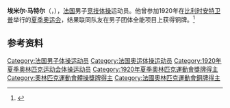 {{NoteTA|G1=Sports}}
'''埃米尔·马特尔'''（{{lang-fr|Émile Martel}}，{{bd|1898年|1月7日|？}}），[[法国|法国]]男子[[竞技体操|竞技体操]]运动员。他曾参加1920年在[[比利时|比利时]][[安特卫普|安特卫普]]举行的[[1920年夏季奥林匹克运动会|夏季奥运会]]，结果联同队友在男子团体全能项目上获得铜牌。<ref>{{Cite web|title=Émile MARTEL|url=https://www.olympic.org/emile-martel|accessdate=2021-03-26|work=International Olympic Committee|archive-date=2017-11-15|archive-url=https://web.archive.org/web/20171115082728/https://www.olympic.org/Emile-Martel|dead-url=no}}</ref>

== 参考资料 ==
{{reflist}}

{{Authority control}}
{{DEFAULTSORT:Martel, Émile}}
[[Category:法国男子体操运动员|Category:法国男子体操运动员]]
[[Category:法国奥运体操运动员|Category:法国奥运体操运动员]]
[[Category:1920年夏季奥林匹克运动会体操运动员|Category:1920年夏季奥林匹克运动会体操运动员]]
[[Category:1920年夏季奧林匹克運動會獎牌得主|Category:1920年夏季奧林匹克運動會獎牌得主]]
[[Category:奧林匹克運動會體操獎牌得主|Category:奧林匹克運動會體操獎牌得主]]
[[Category:法國奧林匹克運動會銅牌得主|Category:法國奧林匹克運動會銅牌得主]]